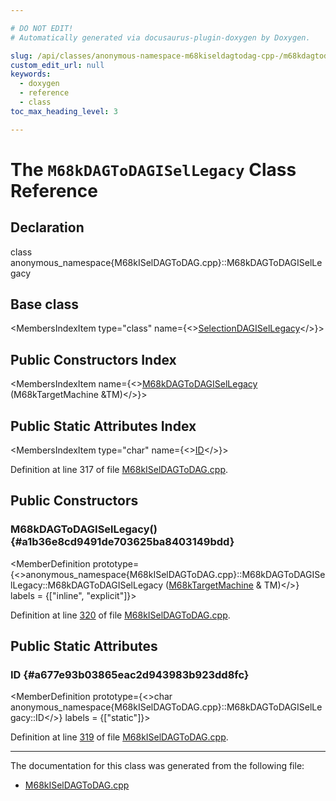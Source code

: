 ```yaml
---

# DO NOT EDIT!
# Automatically generated via docusaurus-plugin-doxygen by Doxygen.

slug: /api/classes/anonymous-namespace-m68kiseldagtodag-cpp-/m68kdagtodagisellegacy
custom_edit_url: null
keywords:
  - doxygen
  - reference
  - class
toc_max_heading_level: 3

---
```





# The `M68kDAGToDAGISelLegacy` Class Reference

<DoxygenPage pluginConfig={pluginConfig}>



## Declaration

<CodeBlock>class anonymous_namespace{M68kISelDAGToDAG.cpp}::M68kDAGToDAGISelLegacy</CodeBlock>

## Base class

<MembersIndex>

<MembersIndexItem
  type="class"
  name={<><a href="/docs/api/classes/llvm/selectiondagisellegacy">SelectionDAGISelLegacy</a></>}>
</MembersIndexItem>

</MembersIndex>

## Public Constructors Index

<MembersIndex>

<MembersIndexItem
  name={<><a href="#a1b36e8cd9491de703625ba8403149bdd">M68kDAGToDAGISelLegacy</a> (M68kTargetMachine &amp;TM)</>}>
</MembersIndexItem>

</MembersIndex>

## Public Static Attributes Index

<MembersIndex>

<MembersIndexItem
  type="char"
  name={<><a href="#a677e93b03865eac2d943983b923dd8fc">ID</a></>}>
</MembersIndexItem>

</MembersIndex>


Definition at line 317 of file <a href="/docs/api/files/lib/lib/target/lib/target/m68k/m68kiseldagtodag-cpp">M68kISelDAGToDAG.cpp</a>.

<SectionDefinition>

## Public Constructors

### M68kDAGToDAGISelLegacy() {#a1b36e8cd9491de703625ba8403149bdd}

<MemberDefinition
  prototype={<>anonymous&#95;namespace&#123;M68kISelDAGToDAG.cpp&#125;::M68kDAGToDAGISelLegacy::M68kDAGToDAGISelLegacy (<a href="/docs/api/classes/llvm/m68ktargetmachine">M68kTargetMachine</a> &amp; TM)</>}
  labels = {["inline", "explicit"]}>

Definition at line <a href="/docs/api/files/lib/lib/target/lib/target/m68k/m68kiseldagtodag-cpp/#l00320">320</a> of file <a href="/docs/api/files/lib/lib/target/lib/target/m68k/m68kiseldagtodag-cpp">M68kISelDAGToDAG.cpp</a>.
</MemberDefinition>

</SectionDefinition>

<SectionDefinition>

## Public Static Attributes

### ID {#a677e93b03865eac2d943983b923dd8fc}

<MemberDefinition
  prototype={<>char anonymous&#95;namespace&#123;M68kISelDAGToDAG.cpp&#125;::M68kDAGToDAGISelLegacy::ID</>}
  labels = {["static"]}>

Definition at line <a href="/docs/api/files/lib/lib/target/lib/target/m68k/m68kiseldagtodag-cpp/#l00319">319</a> of file <a href="/docs/api/files/lib/lib/target/lib/target/m68k/m68kiseldagtodag-cpp">M68kISelDAGToDAG.cpp</a>.
</MemberDefinition>

</SectionDefinition>

<hr/>

The documentation for this class was generated from the following file:

<ul>
<li><a href="/docs/api/files/lib/lib/target/lib/target/m68k/m68kiseldagtodag-cpp">M68kISelDAGToDAG.cpp</a></li>
</ul>

</DoxygenPage>
